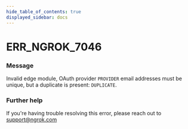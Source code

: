 ```yaml
---
hide_table_of_contents: true
displayed_sidebar: docs
---
```



# ERR_NGROK_7046

### Message
Invalid edge module, OAuth provider `PROVIDER` email addresses must be unique, but a duplicate is present: `DUPLICATE`.

<ErrorDetails error='err_ngrok_7046' />


### Further help
If you're having trouble resolving this error, please reach out to [support@ngrok.com](mailto:support@ngrok.com?subject=Help%20with%20ERR_NGROK_7046)

